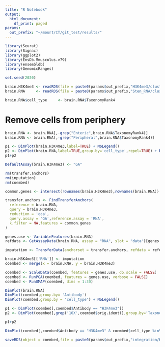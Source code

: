 ```yaml
---
title: "R Notebook"
output:
  html_document:
    df_print: paged
params:
  out_prefix: "~/mount/CT/git_test/results/"
---
```


```r
library(Seurat)
library(Signac)
library(ggplot2)
library(EnsDb.Mmusculus.v79)
library(ensembldb)
library(GenomicRanges)

set.seed(2020)
```


```r
brain.H3K4me3 <- readRDS(file = paste0(params$out_prefix,"H3K4me3/clustering/01.clustering.Rds"))
brain.RNA     <- readRDS(file = paste0(params$out_prefix,"Sten_RNA/clustering/01.clustering_20000cells.Rds"))

brain.RNA$cell_type     <- brain.RNA$TaxonomyRank4
```

# Remove cells from periphery

```r
brain.RNA <- brain.RNA[,-grep("Enteric",brain.RNA$TaxonomyRank4)]
brain.RNA <- brain.RNA[,-grep("Peripheral",brain.RNA$TaxonomyRank4)]
```


```r
p1 <- DimPlot(brain.H3K4me3,label=TRUE) + NoLegend()
p2 <- DimPlot(brain.RNA,label=TRUE,group.by='cell_type',repel=TRUE) + NoLegend()
p1+p2
```


```r
DefaultAssay(brain.H3K4me3) <- "GA"

rm(transfer.anchors)
rm(inputation)
rm(coembed)

common.genes <- intersect(rownames(brain.H3K4me3),rownames(brain.RNA))

transfer.anchors <- FindTransferAnchors(
  reference = brain.RNA,
  query = brain.H3K4me3,
  reduction = 'cca',
  query.assay = 'GA',reference.assay = 'RNA',
  k.filter = NA,features = common.genes
)

genes.use <- VariableFeatures(brain.RNA)
refdata <- GetAssayData(brain.RNA, assay = "RNA", slot = "data")[genes.use, ]

imputation <- TransferData(anchorset = transfer.anchors, refdata = refdata, weight.reduction = brain.H3K4me3[["lsi"]])

brain.H3K4me3[['RNA']] <- imputation
coembed <- merge(x = brain.RNA, y = brain.H3K4me3)

coembed <- ScaleData(coembed, features = genes.use, do.scale = FALSE)
coembed <- RunPCA(coembed, features = genes.use, verbose = FALSE)
coembed <- RunUMAP(coembed, dims = 1:30)

DimPlot(brain.RNA)
DimPlot(coembed,group.by= 'Antibody')
DimPlot(coembed,group.by = 'cell_type') + NoLegend()

p1 <- DimPlot(coembed[,coembed$Antibody == "H3K4me3"])
p2 <- DimPlot(coembed[,grep('10X',coembed$orig.ident)],group.by='TaxonomyRank4',label=TRUE,repel=TRUE) + NoLegend()

p1+p2

DimPlot(coembed[,coembed$Antibody == "H3K4me3" & coembed$cell_type %in% c('Neurons_1','Neurons_2','Neurons_3')]) + coord_cartesian(xlim=c(-15,15),ylim=c(-15,15))
```



```r
saveRDS(object = coembed,file = paste0(params$out_prefix,"integration/H3K4me3_RNA/H3K4me3_RNA_coembed.Rds"))
```













